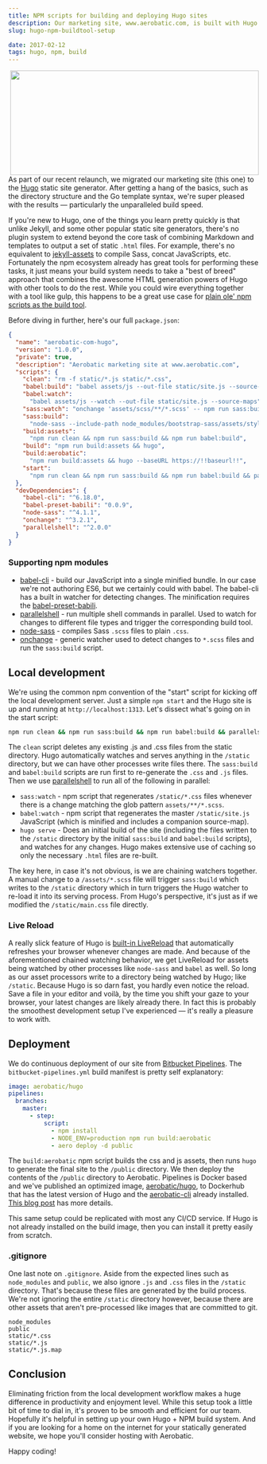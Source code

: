```yaml
---
title: NPM scripts for building and deploying Hugo sites
description: Our marketing site, www.aerobatic.com, is built with Hugo. Learn about how we use npm scripts to manage our build and deploy process.
slug: hugo-npm-buildtool-setup

date: 2017-02-12
tags: hugo, npm, build
---
```


<img src="/img/hugo-plus-npm.png" style="max-width: 500px; width:100%; margin-left: 1em; max-height: 15em; float:right">

As part of our recent relaunch, we migrated our marketing site (this one) to the [Hugo](https://gohugo.io) static site generator. After getting a hang of the basics, such as the directory structure and the Go template syntax, we're super pleased with the results &mdash; particularly the unparalleled build speed.

If you're new to Hugo, one of the things you learn pretty quickly is that unlike Jekyll, and some other popular static site generators, there's no plugin system to extend beyond the core task of combining Markdown and templates to output a set of static `.html` files. For example, there's no equivalent to [jekyll-assets](https://github.com/jekyll/jekyll-assets) to compile Sass, concat JavaScripts, etc. Fortunately the npm ecosystem already has great tools for performing these tasks, it just means your build system needs to take a "best of breed" approach that combines the awesome HTML generation powers of Hugo with other tools to do the rest. While you could wire everything together with a tool like gulp, this happens to be a great use case for [plain ole' npm scripts as the build tool](https://www.keithcirkel.co.uk/how-to-use-npm-as-a-build-tool/).

Before diving in further, here's our full `package.json`:

```json
{
  "name": "aerobatic-com-hugo",
  "version": "1.0.0",
  "private": true,
  "description": "Aerobatic marketing site at www.aerobatic.com",
  "scripts": {
    "clean": "rm -f static/*.js static/*.css",
    "babel:build": "babel assets/js --out-file static/site.js --source-maps",
    "babel:watch":
      "babel assets/js --watch --out-file static/site.js --source-maps",
    "sass:watch": "onchange 'assets/scss/**/*.scss' -- npm run sass:build",
    "sass:build":
      "node-sass --include-path node_modules/bootstrap-sass/assets/stylesheets assets/scss/main.scss static/site.css",
    "build:assets":
      "npm run clean && npm run sass:build && npm run babel:build",
    "build": "npm run build:assets && hugo",
    "build:aerobatic":
      "npm run build:assets && hugo --baseURL https://!!baseurl!!",
    "start":
      "npm run clean && npm run sass:build && npm run babel:build && parallelshell 'npm run sass:watch' 'npm run babel:watch' 'hugo serve'"
  },
  "devDependencies": {
    "babel-cli": "^6.18.0",
    "babel-preset-babili": "0.0.9",
    "node-sass": "^4.1.1",
    "onchange": "^3.2.1",
    "parallelshell": "^2.0.0"
  }
}
```

### Supporting npm modules

* [babel-cli](https://www.npmjs.com/package/babel-cli) - build our JavaScript into a single minified bundle. In our case we're not authoring ES6, but we certainly could with babel. The babel-cli has a built in watcher for detecting changes. The minification requires the [babel-preset-babili](https://github.com/babel/babili).
* [parallelshell](https://www.npmjs.com/package/parallelshell) - run multiple shell commands in parallel. Used to watch for changes to different file types and trigger the corresponding build tool.
* [node-sass](https://www.npmjs.com/package/node-sass) - compiles Sass `.scss` files to plain `.css`.
* [onchange](https://www.npmjs.com/package/onchange) - generic watcher used to detect changes to `*.scss` files and run the `sass:build` script.

## Local development

We're using the common npm convention of the "start" script for kicking off the local development server. Just a simple `npm start` and the Hugo site is up and running at `http://localhost:1313`. Let's dissect what's going on in the start script:

```sh
npm run clean && npm run sass:build && npm run babel:build && parallelshell 'npm run sass:watch' 'npm run babel:watch' 'hugo serve'
```

The `clean` script deletes any existing .js and .css files from the static directory. Hugo automatically watches and serves anything in the `/static` directory, but we can have other processes write files there. The `sass:build` and `babel:build` scripts are run first to re-generate the `.css` and `.js` files. Then we use [parallelshell](https://www.npmjs.com/package/parallelshell) to run all of the following in parallel:

* `sass:watch` - npm script that regenerates `/static/*.css` files whenever there is a change matching the glob pattern `assets/**/*.scss`.
* `babel:watch` - npm script that regenerates the master `/static/site.js` JavaScript (which is minified and includes a companion source-map).
* `hugo serve` - Does an initial build of the site (including the files written to the `/static` directory by the initial `sass:build` and `babel:build` scripts), and watches for any changes. Hugo makes extensive use of caching so only the necessary `.html` files are re-built.

The key here, in case it's not obvious, is we are chaining watchers together. A manual change to a `/assets/*.scss` file will trigger `sass:build` which writes to the `/static` directory which in turn triggers the Hugo watcher to re-load it into its serving process. From Hugo's perspective, it's just as if we modified the `/static/main.css` file directly.

### Live Reload

A really slick feature of Hugo is [built-in LiveReload](https://gohugo.io/extras/livereload/) that automatically refreshes your browser whenever changes are made. And because of the aforementioned chained watching behavior, we get LiveReload for assets being watched by other processes like `node-sass` and `babel` as well. So long as our asset processors write to a directory being watched by Hugo; like `/static`. Because Hugo is so darn fast, you hardly even notice the reload. Save a file in your editor and voilà, by the time you shift your gaze to your browser, your latest changes are likely already there. In fact this is probably the smoothest development setup I've experienced &mdash; it's really a pleasure to work with.

## Deployment

We do continuous deployment of our site from [Bitbucket Pipelines](https://confluence.atlassian.com/bitbucket/bitbucket-pipelines-792496469.html). The `bitbucket-pipelines.yml` build manifest is pretty self explanatory:

```yaml
image: aerobatic/hugo
pipelines:
  branches:
    master:
      - step:
          script:
            - npm install
            - NODE_ENV=production npm run build:aerobatic
            - aero deploy -d public
```

The `build:aerobatic` npm script builds the css and js assets, then runs `hugo` to generate the final site to the `/public` directory. We then deploy the contents of the `/public` directory to Aerobatic. Pipelines is Docker based and we've published an optimized image, [aerobatic/hugo](https://hub.docker.com/r/aerobatic/hugo/), to Dockerhub that has the latest version of Hugo and the [aerobatic-cli](/docs/cli/) already installed. [This blog post](optimized-docker-images-continuous-deployment/) has more details.

This same setup could be replicated with most any CI/CD service. If Hugo is not already installed on the build image, then you can install it pretty easily from scratch.

### .gitignore

One last note on `.gitignore`. Aside from the expected lines such as `node_modules` and `public`, we also ignore `.js` and `.css` files in the `/static` directory. That's because these files are generated by the build process. We're not ignoring the entire `/static` directory however, because there are other assets that aren't pre-processed like images that are committed to git.

```text
node_modules
public
static/*.css
static/*.js
static/*.js.map
```

## Conclusion

Eliminating friction from the local development workflow makes a huge difference in productivity and enjoyment level. While this setup took a little bit of time to dial in, it's proven to be smooth and efficient for our team. Hopefully it's helpful in setting up your own Hugo + NPM build system. And if you are looking for a home on the internet for your statically generated website, we hope you'll consider hosting with Aerobatic.

Happy coding!
